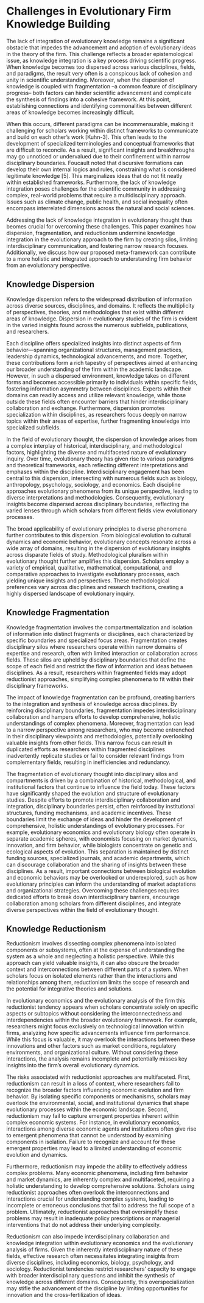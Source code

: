 # Challenges in Evolutionary Firm Knowledge Building

The lack of integration of evolutionary knowledge remains a significant obstacle that impedes the advancement and adoption of evolutionary ideas in the theory of the firm. This challenge reflects a broader epistemological issue, as knowledge integration is a key process driving scientific progress. When knowledge becomes too dispersed across various disciplines, fields, and paradigms, the result very often is a conspicous lack of cohesion and unity in scientific understanding. Moreover, when the dispersion of knowledge is coupled with fragmentation –a common feature of disciplinary progress– both factors can hinder scientific advancement and complicate the synthesis of findings into a cohesive framework. At this point, establishing connections and identifying commonalities between different areas of knowledge becomes increasingly difficult.

When this occurs, different paradigms can be incommensurable, making it challenging for scholars working within distinct frameworks to communicate and build on each other's work \[Kuhn-3\]. This often leads to the development of specialized terminologies and conceptual frameworks that are difficult to reconcile. As a result, significant insights and breakthroughs may go unnoticed or undervalued due to their confinement within narrow disciplinary boundaries. Foucault noted that discursive formations can develop their own internal logics and rules, constraining what is considered legitimate knowledge \[5\]. This marginalizes ideas that do not fit neatly within established frameworks. Furthermore, the lack of knowledge integration poses challenges for the scientific community in addressing complex, real-world problems that require a multidisciplinary approach. Issues such as climate change, public health, and social inequality often encompass interrelated dimensions across the natural and social sciences.

Addressing the lack of knowledge integration in evolutionary thought thus beomes crucial for overcoming these challenges. This paper examines how dispersion, fragmentation, and reductionism undermine knowledge integration in the evolutionary approach to the firm by creating silos, limiting interdisciplinary communication, and fostering narrow research focuses. Additionally, we discuss how our proposed meta-framework can contribute to a more holistic and integrated approach to understanding firm behavior from an evolutionary perspective.

## Knowledge Dispersion

Knowledge dispersion refers to the widespread distribution of information across diverse sources, disciplines, and domains. It reflects the multiplicity of perspectives, theories, and methodologies that exist within different areas of knowledge. Dispersion in evolutionary studies of the firm is evident in the varied insights found across the numerous subfields, publications, and researchers.

Each discipline offers specialized insights into distinct aspects of firm behavior—spanning organizational structures, management practices, leadership dynamics, technological advancements, and more. Together, these contributions form a rich tapestry of perspectives aimed at enhancing our broader understanding of the firm within the academic landscape. However, in such a dispersed environment, knowledge takes on different forms and becomes accessible primarily to individuals within specific fields, fostering information asymmetry between disciplines. Experts within their domains can readily access and utilize relevant knowledge, while those outside these fields often encounter barriers that hinder interdisciplinary collaboration and exchange. Furthermore, dispersion promotes specialization within disciplines, as researchers focus deeply on narrow topics within their areas of expertise, further fragmenting knowledge into specialized subfields.

In the field of evolutionary thought, the dispersion of knowledge arises from a complex interplay of historical, interdisciplinary, and methodological factors, highlighting the diverse and multifaceted nature of evolutionary inquiry. Over time, evolutionary theory has given rise to various paradigms and theoretical frameworks, each reflecting different interpretations and emphases within the discipline. Interdisciplinary engagement has been central to this dispersion, intersecting with numerous fields such as biology, anthropology, psychology, sociology, and economics. Each discipline approaches evolutionary phenomena from its unique perspective, leading to diverse interpretations and methodologies. Consequently, evolutionary insights become dispersed across disciplinary boundaries, reflecting the varied lenses through which scholars from different fields view evolutionary processes.

The broad applicability of evolutionary principles to diverse phenomena further contributes to this dispersion. From biological evolution to cultural dynamics and economic behavior, evolutionary concepts resonate across a wide array of domains, resulting in the dispersion of evolutionary insights across disparate fields of study. Methodological pluralism within evolutionary thought further amplifies this dispersion. Scholars employ a variety of empirical, qualitative, mathematical, computational, and comparative approaches to investigate evolutionary processes, each yielding unique insights and perspectives. These methodological preferences vary across disciplines and research traditions, creating a highly dispersed landscape of evolutionary inquiry.

## Knowledge Fragmentation

Knowledge fragmentation involves the compartmentalization and isolation of information into distinct fragments or disciplines, each characterized by specific boundaries and specialized focus areas. Fragmentation creates disciplinary silos where researchers operate within narrow domains of expertise and research, often with limited interaction or collaboration across fields. These silos are upheld by disciplinary boundaries that define the scope of each field and restrict the flow of information and ideas between disciplines. As a result, researchers within fragmented fields may adopt reductionist approaches, simplifying complex phenomena to fit within their disciplinary frameworks.

The impact of knowledge fragmentation can be profound, creating barriers to the integration and synthesis of knowledge across disciplines. By reinforcing disciplinary boundaries, fragmentation impedes interdisciplinary collaboration and hampers efforts to develop comprehensive, holistic understandings of complex phenomena. Moreover, fragmentation can lead to a narrow perspective among researchers, who may become entrenched in their disciplinary viewpoints and methodologies, potentially overlooking valuable insights from other fields. This narrow focus can result in duplicated efforts as researchers within fragmented disciplines inadvertently replicate studies or fail to consider relevant findings from complementary fields, resulting in inefficiencies and redundancy.

The fragmentation of evolutionary thought into disciplinary silos and compartments is driven by a combination of historical, methodological, and institutional factors that continue to influence the field today. These factors have significantly shaped the evolution and structure of evolutionary studies. Despite efforts to promote interdisciplinary collaboration and integration, disciplinary boundaries persist, often reinforced by institutional structures, funding mechanisms, and academic incentives. These boundaries limit the exchange of ideas and hinder the development of comprehensive, holistic understandings of evolutionary processes. For example, evolutionary economics and evolutionary biology often operate in separate academic spheres, with economists focusing on market dynamics, innovation, and firm behavior, while biologists concentrate on genetic and ecological aspects of evolution. This separation is maintained by distinct funding sources, specialized journals, and academic departments, which can discourage collaboration and the sharing of insights between these disciplines. As a result, important connections between biological evolution and economic behaviors may be overlooked or underexplored, such as how evolutionary principles can inform the understanding of market adaptations and organizational strategies. Overcoming these challenges requires dedicated efforts to break down interdisciplinary barriers, encourage collaboration among scholars from different disciplines, and integrate diverse perspectives within the field of evolutionary thought.

## Knowledge Reductionism

Reductionism involves dissecting complex phenomena into isolated components or subsystems, often at the expense of understanding the system as a whole and neglecting a holistic perspective. While this approach can yield valuable insights, it can also obscure the broader context and interconnections between different parts of a system. When scholars focus on isolated elements rather than the interactions and relationships among them, reductionism limits the scope of research and the potential for integrative theories and solutions.

In evolutionary economics and the evolutionary analysis of the firm this reductionist tendency appears when scholars concentrate solely on specific aspects or subtopics without considering the interconnectedness and interdependencies within the broader evolutionary framework. For example, researchers might focus exclusively on technological innovation within firms, analyzing how specific advancements influence firm performance. While this focus is valuable, it may overlook the interactions between these innovations and other factors such as market conditions, regulatory environments, and organizational culture. Without considering these interactions, the analysis remains incomplete and potentially misses key insights into the firm's overall evolutionary dynamics.

The risks associated with reductionist approaches are multifaceted. First, reductionism can result in a loss of context, where researchers fail to recognize the broader factors influencing economic evolution and firm behavior. By isolating specific components or mechanisms, scholars may overlook the environmental, social, and institutional dynamics that shape evolutionary processes within the economic landscape. Second, reductionism may fail to capture emergent properties inherent within complex economic systems. For instance, in evolutionary economics, interactions among diverse economic agents and institutions often give rise to emergent phenomena that cannot be understood by examining components in isolation. Failure to recognize and account for these emergent properties may lead to a limited understanding of economic evolution and dynamics.

Furthermore, reductionism may impede the ability to effectively address complex problems. Many economic phenomena, including firm behavior and market dynamics, are inherently complex and multifaceted, requiring a holistic understanding to develop comprehensive solutions. Scholars using reductionist approaches often overlook the interconnections and interactions crucial for understanding complex systems, leading to incomplete or erroneous conclusions that fail to address the full scope of a problem. Ultimately, reductionist approaches that oversimplify these problems may result in inadequate policy prescriptions or managerial interventions that do not address their underlying complexity.

Reductionism can also impede interdisciplinary collaboration and knowledge integration within evolutionary economics and the evolutionary analysis of firms. Given the inherently interdisciplinary nature of these fields, effective research often necessitates integrating insights from diverse disciplines, including economics, biology, psychology, and sociology. Reductionist tendencies restrict researchers' capacity to engage with broader interdisciplinary questions and inhibit the synthesis of knowledge across different domains. Consequently, this overspecialization may stifle the advancement of the discipline by limiting opportunities for innovation and the cross-fertilization of ideas.
